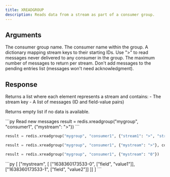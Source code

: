 ```yaml
---
title: XREADGROUP
description: Reads data from a stream as part of a consumer group.
---
```


## Arguments

<ParamField body="group" type="str" required>
  The consumer group name.
</ParamField>

<ParamField body="consumer" type="str" required>
  The consumer name within the group.
</ParamField>

<ParamField body="streams" type="Dict[str, str]" required>
  A dictionary mapping stream keys to their starting IDs.
  Use ">" to read messages never delivered to any consumer in the group.
</ParamField>

<ParamField body="count" type="int">
  The maximum number of messages to return per stream.
</ParamField>

<ParamField body="noack" type="bool">
  Don't add messages to the pending entries list (messages won't need acknowledgment).
</ParamField>

## Response

<ResponseField type="List[List[Any]]">
  Returns a list where each element represents a stream and contains:
  - The stream key
  - A list of messages (ID and field-value pairs)
  
  Returns empty list if no data is available.
</ResponseField>

<RequestExample>
```py Read new messages
result = redis.xreadgroup("mygroup", "consumer1", {"mystream": ">"})
```

```py Multiple streams
result = redis.xreadgroup("mygroup", "consumer1", {"stream1": ">", "stream2": "0-0"})
```

```py With count and noack
result = redis.xreadgroup("mygroup", "consumer1", {"mystream": ">"}, count=5, noack=True)
```

```py Read pending messages
result = redis.xreadgroup("mygroup", "consumer1", {"mystream": "0"})
```
</RequestExample>

<ResponseExample>
```py
[
  ["mystream", [
    ["1638360173533-0", ["field", "value1"]],
    ["1638360173533-1", ["field", "value2"]]
  ]]
]
```
</ResponseExample>